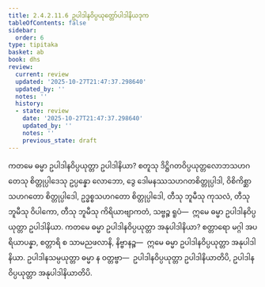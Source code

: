 ```yaml
---
title: 2.4.2.11.6 ဥပါဒါနဝိပ္ပယုတ္တော်ပါဒါနိယဒုက
tableOfContents: false
sidebar:
  order: 6
type: tipitaka
basket: ab
book: dhs
review:
  current: review
  updated: '2025-10-27T21:47:37.298640'
  updated_by: ''
  notes: ''
  history:
  - state: review
    date: '2025-10-27T21:47:37.298640'
    updated_by: ''
    notes: ''
    previous_state: draft
---
```



<ReviewStatus review={frontmatter.review} showDetails={true} />

<HypothesisAnnotation frontmatter={frontmatter} />

<DynamicBreadcrumb />

<Division number="1563" book="dhs" e="ch" v="29" p="291">

<Paragraph number="2274" book="dhs">
ကတမေ ဓမ္မာ ဥပါဒါနဝိပ္ပယုတ္တာ ဥပါဒါနိယာ? စတူသု ဒိဋ္ဌိဂတဝိပ္ပယုတ္တလောဘသဟဂတေသု စိတ္တုပ္ပါဒေသု ဥပ္ပန္နော လောဘော, ဒွေ ဒေါမနဿသဟဂတစိတ္တုပ္ပါဒါ, ဝိစိကိစ္ဆာသဟဂတော စိတ္တုပ္ပါဒေါ, ဥဒ္ဓစ္စသဟဂတော စိတ္တုပ္ပါဒေါ, တီသု ဘူမီသု ကုသလံ, တီသု ဘူမီသု ဝိပါကော, တီသု ဘူမီသု ကိရိယာဗျာကတံ, သဗ္ဗဉ္စ ရူပံ—  ဣမေ ဓမ္မာ ဥပါဒါနဝိပ္ပယုတ္တာ ဥပါဒါနိယာ.
</Paragraph>

</Division>
<Division number="1564" book="dhs" e="ch" v="29" p="291">

<Paragraph number="2275" book="dhs">
ကတမေ ဓမ္မာ ဥပါဒါနဝိပ္ပယုတ္တာ အနုပါဒါနိယာ? စတ္တာရော မဂ္ဂါ အပရိယာပန္နာ, စတ္တာရိ စ သာမညဖလာနိ, နိဗ္ဗာနဉ္စ—  ဣမေ ဓမ္မာ ဥပါဒါနဝိပ္ပယုတ္တာ အနုပါဒါနိယာ. ဥပါဒါနသမ္ပယုတ္တာ ဓမ္မာ န ဝတ္တဗ္ဗာ—  ဥပါဒါနဝိပ္ပယုတ္တာ ဥပါဒါနိယာတိပိ, ဥပါဒါနဝိပ္ပယုတ္တာ အနုပါဒါနိယာတိပိ.
</Paragraph>
</Division>